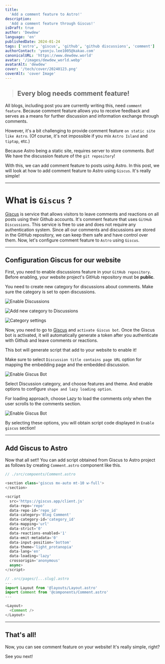 ```yaml
---
title:
  'Add a comment feature to Astro!'
description:
  'Add a comment feature through Giscus!'
isDraft: true
author: 'Dewdew'
language: 'en'
publishedDate: 2024-01-24
tags: ['astro', 'giscus', 'github', 'github discussions', 'comment']
authorContact: 'yeonju.lee1005@kakao.com'
canonicalURL: 'https://www.dewdew.world'
avatar: '/images/dewdew_world.webp'
avatarAlt: 'dewdew'
cover: '/tech/cover/20240123.png'
coverAlt: 'cover Image'
---
```


> ## Every blog needs comment feature!

All blogs, including post you are currently writing this, need `comment feature`.
Because comment feature allows you to receive feedback and serves as a means for further discussion and information exchange through comments.

However, it's a bit challenging to provide comment feature `on static site like Astro`.
(Of course, it's not impossible if you mix `Astro Island` and `tiptap`, etc.)

Because Astro being a static site, requires server to store comments.
But! We have the discussion feature of the `git repository`!

With this, we can add comment feature to posts using Astro.
In this post, we will look at how to add comment feature to Astro using `Giscus`.
It's really simple!

---

# What is `Giscus` ?

[Giscus](https://giscus.app/) is service that allows visitors to leave comments and reactions on all posts using their Github accounts.
It's comment feature that uses `GitHub Discussions`.
This service is free to use and does not require any authentication system.
Since all our comments and discussions are stored in the GitHub repository, we can keep them safe and have control over them.
Now, let's configure comment feature to `Astro` using `Giscus`.

---

## Configuration Giscus for our website

First, you need to enable discussions feature in your `GitHub repository`.
Before enabling, your website project's GitHub repository must be **public**.

You need to create new category for discussions about comments.
Make sure the category is set to open discussions.

![Enable Discussions](/tech/images/20240124-1.png)

![Add new category to Discussions](/tech/images/20240124-2.png)

![Category settings](/tech/images/20240124-3.png)

Now, you need to go to [Giscus](https://giscus.app/) and `activate Giscus bot`.
Once the Giscus bot is activated, it will automatically generate a token after you authenticate with Github and leave comments or reactions.

This bot will generate script that add to your website to enable it!

Make sure to select `Discussion title contains page URL` option for mapping the embedding page and the embedded discussion.

![Enable Giscus Bot](/tech/images/20240124-4.png)

Select Discussion category, and choose features and theme.
And enable options to configure `shape and lazy loading option`.

For loading approach, choose Lazy to load the comments only when the user scrolls to the comments section.

![Enable Giscus Bot](/tech/images/20240124-5.png)

By selecting these options, you will obtain script code displayed in `Enable giscus` section!

---

## Add Giscus to Astro

Now that all set!!
You can add script obtained from Giscus to Astro project as follows by creating `Comment.astro` component like this.

```typescript
// ./src/compoents/Comment.astro

<section class='giscus mx-auto mt-10 w-full'>
</section>

<script
  src='https://giscus.app/client.js'
  data-repo='repo'
  data-repo-id='repo_id'
  data-category='Blog Comment'
  data-category-id='category_id'
  data-mapping='url'
  data-strict='0'
  data-reactions-enabled='1'
  data-emit-metadata='0'
  data-input-position='bottom'
  data-theme='light_protanopia'
  data-lang='en'
  data-loading='lazy'
  crossorigin='anonymous'
  async>
</script>
```

```typescript
// .src/pages/[...slug].astro
---
import Layout from '@layouts/Layout.astro'
import Comment from '@components/Comment.astro'
---

<Layout>
  <Comment />
</Layout>
```

---

## That's all!

Now, you can see comment feature on your website!
It's really simple, right?

See you next!

